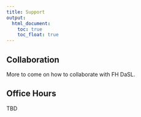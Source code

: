 ```yaml
---
title: Support
output:
  html_document:
    toc: true
    toc_float: true
---
```


## Collaboration
More to come on how to collaborate with FH DaSL. 

## Office Hours
TBD
